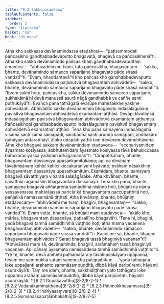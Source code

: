 ```yaml
---
title: "8.2 Sakkūpasaṅkama"
tableOfContents: false
sidebar:
  order: 2
type: "tipitaka"
basket: "su"
book: "dn-maha"
---
```



<DynamicBreadcrumb />

<Division number="350" book="dn-maha" bookNo="7" page="214">

<Paragraph number="847" book="dn-maha">
Atha kho sakkassa devānamindassa etadahosi—  “paṭisammodati pañcasikho gandhabbadevaputto bhagavatā, bhagavā ca pañcasikhenā”ti. Atha kho sakko devānamindo pañcasikhaṃ gandhabbadevaputtaṃ āmantesi—  “abhivādehi me tvaṃ, tāta pañcasikha, bhagavantaṃ—  ‘sakko, bhante, devānamindo sāmacco saparijano bhagavato pāde sirasā vandatī’”ti. “Evaṃ, bhaddantavā”ti kho pañcasikho gandhabbadevaputto sakkassa devānamindassa paṭissutvā bhagavantaṃ abhivādeti—  “sakko, bhante, devānamindo sāmacco saparijano bhagavato pāde sirasā vandatī”ti. “Evaṃ sukhī hotu, pañcasikha, sakko devānamindo sāmacco saparijano; sukhakāmā hi devā manussā asurā nāgā gandhabbā ye caññe santi puthukāyā”ti.


</Paragraph>

</Division>
<Division number="351" book="dn-maha" bookNo="7" page="215">

<Paragraph number="848" book="dn-maha">
Evañca pana tathāgatā evarūpe mahesakkhe yakkhe abhivadanti. Abhivadito sakko devānamindo bhagavato indasālaguhaṃ pavisitvā bhagavantaṃ abhivādetvā ekamantaṃ aṭṭhāsi. Devāpi tāvatiṃsā indasālaguhaṃ pavisitvā bhagavantaṃ abhivādetvā ekamantaṃ aṭṭhaṃsu. Pañcasikhopi gandhabbadevaputto indasālaguhaṃ pavisitvā bhagavantaṃ abhivādetvā ekamantaṃ aṭṭhāsi.


</Paragraph>

<Paragraph number="849" book="dn-maha">
Tena kho pana samayena indasālaguhā visamā santī samā samapādi, sambādhā santī urundā samapādi, andhakāro guhāyaṃ antaradhāyi, āloko udapādi yathā taṃ devānaṃ devānubhāvena.


</Paragraph>

</Division>
<Division number="352" book="dn-maha" bookNo="7" page="215">

<Paragraph number="850" book="dn-maha">
Atha kho bhagavā sakkaṃ devānamindaṃ etadavoca—  “acchariyamidaṃ āyasmato kosiyassa, abbhutamidaṃ āyasmato kosiyassa tāva bahukiccassa bahukaraṇīyassa yadidaṃ idhāgamanan”ti. “Cirapaṭikāhaṃ, bhante, bhagavantaṃ dassanāya upasaṅkamitukāmo; api ca devānaṃ tāvatiṃsānaṃ kehici kehici kiccakaraṇīyehi byāvaṭo; evāhaṃ nāsakkhiṃ bhagavantaṃ dassanāya upasaṅkamituṃ. Ekamidaṃ, bhante, samayaṃ bhagavā sāvatthiyaṃ viharati salaḷāgārake. Atha khvāhaṃ, bhante, sāvatthiṃ agamāsiṃ bhagavantaṃ dassanāya. Tena kho pana, bhante, samayena bhagavā aññatarena samādhinā nisinno hoti, bhūjati ca nāma vessavaṇassa mahārājassa paricārikā bhagavantaṃ paccupaṭṭhitā hoti, pañjalikā namassamānā tiṭṭhati. Atha khvāhaṃ, bhante, bhūjatiṃ etadavocaṃ—  ‘abhivādehi me tvaṃ, bhagini, bhagavantaṃ—  “sakko, bhante, devānamindo sāmacco saparijano bhagavato pāde sirasā vandatī”’ti. Evaṃ vutte, bhante, sā bhūjati maṃ etadavoca—  ‘akālo kho, mārisa, bhagavantaṃ dassanāya; paṭisallīno bhagavā’ti. ‘Tena hi, bhagini, yadā bhagavā tamhā samādhimhā vuṭṭhito hoti, atha mama vacanena bhagavantaṃ abhivādehi—  “sakko, bhante, devānamindo sāmacco saparijano bhagavato pāde sirasā vandatī”’ti. Kacci me sā, bhante, bhaginī bhagavantaṃ abhivādesi? Sarati bhagavā tassā bhaginiyā vacanan”ti? “Abhivādesi maṃ sā, devānaminda, bhaginī, sarāmahaṃ tassā bhaginiyā vacanaṃ. Api cāhaṃ āyasmato nemisaddena tamhā samādhimhā vuṭṭhito”ti. “Ye te, bhante, devā amhehi paṭhamataraṃ tāvatiṃsakāyaṃ upapannā, tesaṃ me sammukhā sutaṃ sammukhā paṭiggahitaṃ—  ‘yadā tathāgatā loke uppajjanti arahanto sammāsambuddhā, dibbā kāyā paripūrenti, hāyanti asurakāyā’ti. Taṃ me idaṃ, bhante, sakkhidiṭṭhaṃ yato tathāgato loke uppanno arahaṃ sammāsambuddho, dibbā kāyā paripūrenti, hāyanti asurakāyāti.

</Paragraph>
</Division>

<TableOfContents book="dn-maha" section="8.2">
* [8.2.1 Gopakavatthu](8-2/8-2-1)
* [8.2.2 Vedanākammaṭṭhāna](8-2/8-2-2)
* [8.2.3 Pātimokkhasaṃvara](8-2/8-2-3)
* [8.2.4 Indriyasaṃvara](8-2/8-2-4)
* [8.2.5 Somanassapaṭilābhakathā](8-2/8-2-5)
</TableOfContents>